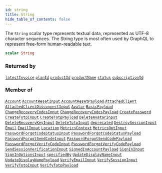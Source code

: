 ```yaml
---
id: string
title: String
hide_table_of_contents: false
---
```








The `String` scalar type represents textual data, represented as UTF-8 character sequences. The String type is most often used by GraphQL to represent free-form human-readable text.

```graphql
scalar String
```




### Returned by

[`latestInvoice`](/gql-api/subscriptions/latest-invoice)  <Badge class="secondary" text="subscription"/><Bullet />[`planId`](/gql-api/subscriptions/plan-id)  <Badge class="secondary" text="subscription"/><Bullet />[`productId`](/gql-api/subscriptions/product-id)  <Badge class="secondary" text="subscription"/><Bullet />[`productName`](/gql-api/subscriptions/product-name)  <Badge class="secondary" text="subscription"/><Bullet />[`status`](/gql-api/subscriptions/status)  <Badge class="secondary" text="subscription"/><Bullet />[`subscriptionId`](/gql-api/subscriptions/subscription-id)  <Badge class="secondary" text="subscription"/>

### Member of

[`Account`](/gql-api/objects/account)  <Badge class="secondary" text="object"/><Bullet />[`AccountResetInput`](/gql-api/inputs/account-reset-input)  <Badge class="secondary" text="input"/><Bullet />[`AccountResetPayload`](/gql-api/objects/account-reset-payload)  <Badge class="secondary" text="object"/><Bullet />[`AttachedClient`](/gql-api/objects/attached-client)  <Badge class="secondary" text="object"/><Bullet />[`AttachedClientDisconnectInput`](/gql-api/inputs/attached-client-disconnect-input)  <Badge class="secondary" text="input"/><Bullet />[`Avatar`](/gql-api/objects/avatar)  <Badge class="secondary" text="object"/><Bullet />[`BasicPayload`](/gql-api/objects/basic-payload)  <Badge class="secondary" text="object"/><Bullet />[`ChangeRecoveryCodesInput`](/gql-api/inputs/change-recovery-codes-input)  <Badge class="secondary" text="input"/><Bullet />[`ChangeRecoveryCodesPayload`](/gql-api/objects/change-recovery-codes-payload)  <Badge class="secondary" text="object"/><Bullet />[`CreatePassword`](/gql-api/inputs/create-password)  <Badge class="secondary" text="input"/><Bullet />[`CreateTotpInput`](/gql-api/inputs/create-totp-input)  <Badge class="secondary" text="input"/><Bullet />[`CreateTotpPayload`](/gql-api/objects/create-totp-payload)  <Badge class="secondary" text="object"/><Bullet />[`DeleteAvatarInput`](/gql-api/inputs/delete-avatar-input)  <Badge class="secondary" text="input"/><Bullet />[`DeleteRecoveryKeyInput`](/gql-api/inputs/delete-recovery-key-input)  <Badge class="secondary" text="input"/><Bullet />[`DeleteTotpInput`](/gql-api/inputs/delete-totp-input)  <Badge class="secondary" text="input"/><Bullet />[`deprecated`](/gql-api/directives/deprecated)  <Badge class="secondary" text="directive"/><Bullet />[`DestroySessionInput`](/gql-api/inputs/destroy-session-input)  <Badge class="secondary" text="input"/><Bullet />[`Email`](/gql-api/objects/email)  <Badge class="secondary" text="object"/><Bullet />[`EmailInput`](/gql-api/inputs/email-input)  <Badge class="secondary" text="input"/><Bullet />[`Location`](/gql-api/objects/location)  <Badge class="secondary" text="object"/><Bullet />[`MetricsContext`](/gql-api/inputs/metrics-context)  <Badge class="secondary" text="input"/><Bullet />[`MetricsOptInput`](/gql-api/inputs/metrics-opt-input)  <Badge class="secondary" text="input"/><Bullet />[`PasswordForgotCodeStatusInput`](/gql-api/inputs/password-forgot-code-status-input)  <Badge class="secondary" text="input"/><Bullet />[`PasswordForgotCodeStatusPayload`](/gql-api/objects/password-forgot-code-status-payload)  <Badge class="secondary" text="object"/><Bullet />[`PasswordForgotSendCodeInput`](/gql-api/inputs/password-forgot-send-code-input)  <Badge class="secondary" text="input"/><Bullet />[`PasswordForgotSendCodePayload`](/gql-api/objects/password-forgot-send-code-payload)  <Badge class="secondary" text="object"/><Bullet />[`PasswordForgotVerifyCodeInput`](/gql-api/inputs/password-forgot-verify-code-input)  <Badge class="secondary" text="input"/><Bullet />[`PasswordForgotVerifyCodePayload`](/gql-api/objects/password-forgot-verify-code-payload)  <Badge class="secondary" text="object"/><Bullet />[`SendSessionVerificationInput`](/gql-api/inputs/send-session-verification-input)  <Badge class="secondary" text="input"/><Bullet />[`SignedInAccountPayload`](/gql-api/objects/signed-in-account-payload)  <Badge class="secondary" text="object"/><Bullet />[`SignInInput`](/gql-api/inputs/sign-in-input)  <Badge class="secondary" text="input"/><Bullet />[`SignInOptionsInput`](/gql-api/inputs/sign-in-options-input)  <Badge class="secondary" text="input"/><Bullet />[`specifiedBy`](/gql-api/directives/specified-by)  <Badge class="secondary" text="directive"/><Bullet />[`UpdateDisplayNameInput`](/gql-api/inputs/update-display-name-input)  <Badge class="secondary" text="input"/><Bullet />[`UpdateDisplayNamePayload`](/gql-api/objects/update-display-name-payload)  <Badge class="secondary" text="object"/><Bullet />[`VerifyEmailInput`](/gql-api/inputs/verify-email-input)  <Badge class="secondary" text="input"/><Bullet />[`VerifySessionInput`](/gql-api/inputs/verify-session-input)  <Badge class="secondary" text="input"/><Bullet />[`VerifyTotpInput`](/gql-api/inputs/verify-totp-input)  <Badge class="secondary" text="input"/><Bullet />[`VerifyTotpPayload`](/gql-api/objects/verify-totp-payload)  <Badge class="secondary" text="object"/>



